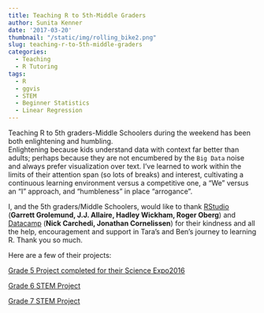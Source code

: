 ```yaml
---
title: Teaching R to 5th-Middle Graders
author: Sunita Kenner
date: '2017-03-20'
thumbnail: "/static/img/rolling_bike2.png"
slug: teaching-r-to-5th-middle-graders
categories:
  - Teaching
  - R Tutoring
tags:
  - R
  - ggvis
  - STEM
  - Beginner Statistics
  - Linear Regression
---
```


Teaching R to 5th graders-Middle Schoolers during the weekend has been both enlightening and humbling.  
Enlightening because kids understand data with context far better than adults; perhaps because they are not encumbered by the `Big Data` noise and always prefer visualization over text.  I've learned to work within the limits of their attention span (so lots of breaks) and interest, cultivating a continuous learning environment versus a competitive one, a "We" versus an "I" approach, and "humbleness" in place "arrogance".  

I, and the 5th graders/Middle Schoolers, would like to thank [RStudio](https://www.rstudio.com/) (**Garrett Grolemund, J.J. Allaire, Hadley Wickham, Roger Oberg**) and [Datacamp](https://www.datacamp.com/home) (**Nick Carchedi, Jonathan Cornelissen**) for their kindness and all the help, encouragement and support in Tara's and Ben's journey to learning R. Thank you so much.

Here are a few of their projects:

[Grade 5 Project completed for their Science Expo2016](https://benaracreations2015.shinyapps.io/gr5project/)

[Grade 6 STEM Project](https://tarak.rbind.io/post/2017/03/26/does-tire-air-pressure-affect-the-rolling-resistance-of-a-mountain-bike/)

[Grade 7 STEM Project](https://tarak.rbind.io/post/2018/02/22/grade-7-isb-stem-expo-final-assignment/)

